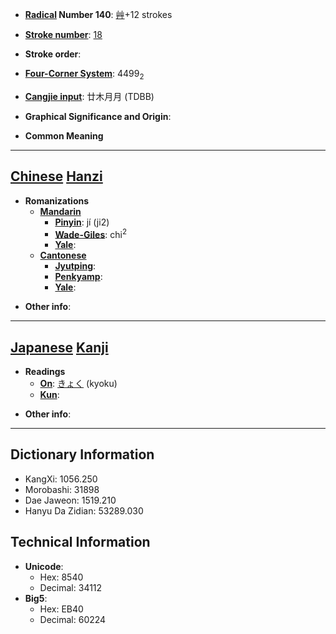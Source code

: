 * '''[[Wiktionary:Chinese radical index| Radical]] Number 140''': [[Wiktionary:Chinese radical index 艸|艸]]+12 strokes

* '''[[Wiktionary:Chinese total strokes index|Stroke number]]''': [[Wiktionary:Chinese total strokes index 18|18]]

* '''Stroke order''': 

* '''[[Wiktionary:Chinese four corner index|Four-Corner System]]''': 4499<sub>2</sub>

* '''[[Wiktionary:Chinese Cangjie index|Cangjie input]]''': 廿木月月 (TDBB)

* '''Graphical Significance and Origin''': 

* '''Common Meaning'''

----

== [[Chinese]] [[Hanzi]] ==

* '''Romanizations'''
** '''[[Mandarin]]'''
*** '''[[Pinyin]]''': jí (ji2)
*** '''[[Wade-Giles]]''': chi<sup>2</sup>
*** '''[[Yale]]''': 
** '''[[Cantonese]]'''
*** '''[[Jyutping]]''':
*** '''[[Penkyamp]]''': 
*** '''[[Yale]]''': 

* '''Other info''': 

----

== [[Japanese]] [[Kanji]] ==

* '''Readings'''
** '''[[On]]''': [[きょく]] (kyoku)
** '''[[Kun]]''': 

* '''Other info''':  

----

== Dictionary Information ==

* KangXi: 1056.250
* Morobashi: 31898
* Dae Jaweon: 1519.210
* Hanyu Da Zidian: 53289.030

== Technical Information ==

* '''Unicode''':
** Hex: 8540
** Decimal: 34112
* '''Big5''':
** Hex: EB40
** Decimal: 60224